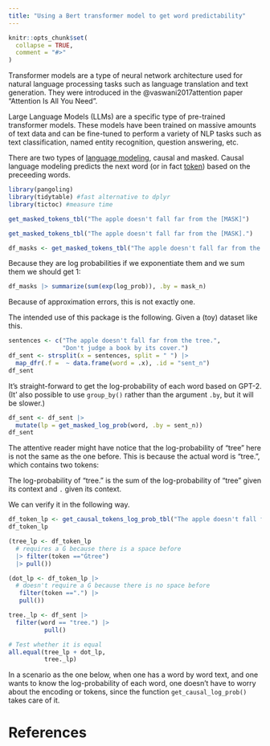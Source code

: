 ```yaml
---
title: "Using a Bert transformer model to get word predictability"
---
```


```r
knitr::opts_chunk$set(
  collapse = TRUE,
  comment = "#>"
)
```


<!-- https://ropensci.org/blog/2019/12/08/precompute-vignettes/ -->

Transformer models are a type of neural network architecture used for natural language processing tasks such as language translation and text generation. They were introduced in the @vaswani2017attention paper "Attention Is All You Need". 

Large Language Models (LLMs) are a specific type of pre-trained transformer models. These models have been trained on massive amounts of text data and can be fine-tuned to perform a variety of NLP tasks such as text classification, named entity recognition, question answering, etc.

There are two types of [language modeling](https://huggingface.co/docs/transformers/tasks/language_modeling), causal and masked. Causal language modeling predicts the next word (or in fact [token]()) based on the preceeding words. 

<!-- GPT-2 (Generative Pre-trained Transformer 2) developed by [OpenAI](https://openai.com/) is an example of a causal language model [see also @radford2019language]. -->

<!-- One interesting side-effect of the these models is that the (log) probability of a word given a certain context can be extracted.  -->


```r
library(pangoling)
library(tidytable) #fast alternative to dplyr
library(tictoc) #measure time
```

<!-- First, let's see what words GPT-2 predicts given a specific context. [Hugging Face](https://huggingface.co/) provide access to pre-trained models, including freely available versions of different sizes of  [GPT-2](https://huggingface.co/gpt2). The function `get_causal_next_tokens_tbl()` will be default use the smallest version of [GPT-2](https://huggingface.co/gpt2), but this can be modified with the argument `model`. -->


```r
get_masked_tokens_tbl("The apple doesn't fall far from the [MASK]")
```


```r
get_masked_tokens_tbl("The apple doesn't fall far from the [MASK].")
```

```r
df_masks <- get_masked_tokens_tbl("The apple doesn't fall far from the [MASK][MASK]")
```



<!-- Notice that the tokens--that is the way GPT2 interprets words-- that are predicted start with `Ġ`, this indicates that they are not the first word of a sentence. -->

<!-- In fact this is the way GPT2 interprets the sentence: -->

<!-- ```{r} -->
<!-- get_tokens("The apple doesn't fall far from the tree.",model = "bert-base-uncased") -->
<!-- ``` -->

Because they are log probabilities if we exponentiate them and we sum them we should get 1:

```r
df_masks |> summarize(sum(exp(log_prob)), .by = mask_n)
```

Because of approximation errors, this is not exactly one.



The intended use of this package is the following. Given a (toy) dataset like this.

```r
sentences <- c("The apple doesn't fall far from the tree.", 
               "Don't judge a book by its cover.")
df_sent <- strsplit(x = sentences, split = " ") |> 
  map_dfr(.f =  ~ data.frame(word = .x), .id = "sent_n")
df_sent
```

It's straight-forward to get the log-probability of each word based on GPT-2. (It' also possible to use `group_by()` rather than the argument `.by`, but it will be slower.)

```r
df_sent <- df_sent |>
  mutate(lp = get_masked_log_prob(word, .by = sent_n))
df_sent
```

The attentive reader might have notice that the log-probability of "tree" here is not the same as the one before. This is because the actual word is "tree.", which contains two tokens:


The log-probability of "tree." is the sum of the log-probability of "tree" given its context and `.` given its context.

We can verify it in the following way.

```r
df_token_lp <- get_causal_tokens_log_prob_tbl("The apple doesn't fall far from the tree.")
df_token_lp

(tree_lp <- df_token_lp
  # requires a Ġ because there is a space before
  |> filter(token =="Ġtree")
  |> pull())

(dot_lp <- df_token_lp |>
  # doesn't require a Ġ because there is no space before
   filter(token ==".") |>
   pull())

tree._lp <- df_sent |> 
  filter(word == "tree.") |>
          pull()

# Test whether it is equal
all.equal(tree_lp + dot_lp,
          tree._lp)
```

In a scenario as the one below, when one has a word by word text, and one wants to know the log-probability of each word, one doesn't have to worry about the encoding or tokens, since the function `get_causal_log_prob()` takes care of it.

# References

